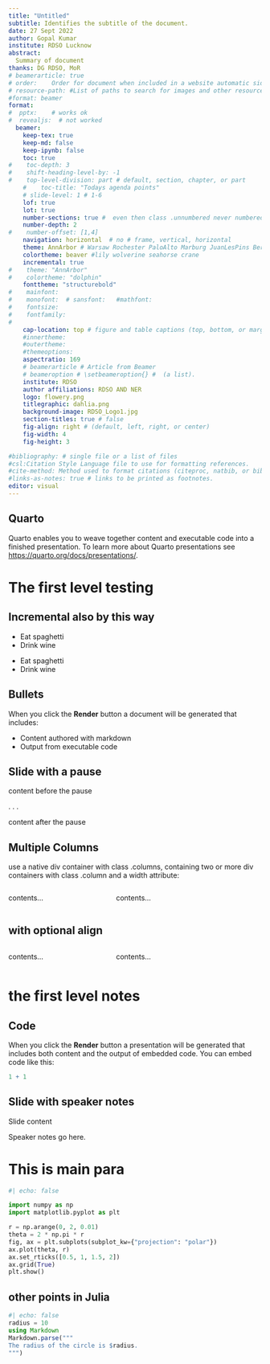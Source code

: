 ```yaml
---
title: "Untitled"
subtitle: Identifies the subtitle of the document.
date: 27 Sept 2022	
author: Gopal Kumar	
institute: RDSO Lucknow	
abstract:	
  Summary of document
thanks: DG RDSO, MoR
# beamerarticle: true
# order:	Order for document when included in a website automatic sidebar menu.
# resource-path: #List of paths to search for images and other resources
#format: beamer
format: 
#  pptx:    # works ok
#  revealjs:  # not worked
  beamer: 
    keep-tex: true
    keep-md: false	
    keep-ipynb: false
    toc: true
#    toc-depth: 3
#    shift-heading-level-by: -1
#    top-level-division: part # default, section, chapter, or part  
    #    toc-title: "Todays agenda points"
    # slide-level: 1 # 1-6
    lof: true
    lot: true
    number-sections: true #  even then class .unnumbered never numbered
    number-depth: 2
#    number-offset: [1,4]
    navigation: horizontal  # no # frame, vertical, horizontal
    theme: AnnArbor # Warsaw Rochester PaloAlto Marburg JuanLesPins Berkeley Copenhagen
    colortheme: beaver #lily wolverine seahorse crane
    incremental: true  
#    theme: "AnnArbor"
#    colortheme: "dolphin"
    fonttheme: "structurebold"
#    mainfont:
#    monofont:  # sansfont:   #mathfont:
#    fontsize:
#    fontfamily:
#    
    cap-location: top # figure and table captions (top, bottom, or margin)
    #innertheme:
    #outertheme:
    #themeoptions:
    aspectratio: 169
    # beamerarticle # Article from Beamer
    # beameroption # \setbeameroption{} #  (a list).
    institute: RDSO
    author affiliations: RDSO AND NER
    logo: flowery.png
    titlegraphic: dahlia.png
    background-image: RDSO_Logo1.jpg
    section-titles: true # false
    fig-align: right # (default, left, right, or center)
    fig-width: 4
    fig-height: 3

#bibliography: # single file or a list of files
#csl:Citation Style Language file to use for formatting references.
#cite-method: Method used to format citations (citeproc, natbib, or biblatex). 
#links-as-notes: true # links to be printed as footnotes.
editor: visual
---
```


## Quarto

Quarto enables you to weave together content and executable code into a finished presentation. To learn more about Quarto presentations see <https://quarto.org/docs/presentations/>.

# The first level testing

## Incremental also by this way

::: incremental
-   Eat spaghetti
-   Drink wine
:::

::: nonincremental
-   Eat spaghetti
-   Drink wine
:::

## Bullets

When you click the **Render** button a document will be generated that includes:

-   Content authored with markdown
-   Output from executable code

## Slide with a pause

content before the pause

. . .

content after the pause

## Multiple Columns

use a native div container with class .columns, containing two or more div containers with class .column and a width attribute:

::: columns
::: {.column width="40%"}
contents...
:::

::: {.column width="60%"}
contents...
:::
:::

## with optional align

::: {.columns width="40%" align="center" totalwidth="8em"}
::: {.column width="40%"}
contents...
:::

::: {.column width="60%" align="bottom"}
contents...
:::
:::

# the first level notes

## Code {.fragile}

<!--   allowdisplaybreaks, allowframebreaks, b, c, t, environment, label, plain, shrink, standout, noframenumbering. --->

When you click the **Render** button a presentation will be generated that includes both content and the output of embedded code. You can embed code like this:

```r
1 + 1
```

## Slide with speaker notes

Slide content

::: notes
Speaker notes go here.
:::

# This is main para

```python
#| echo: false

import numpy as np
import matplotlib.pyplot as plt

r = np.arange(0, 2, 0.01)
theta = 2 * np.pi * r
fig, ax = plt.subplots(subplot_kw={"projection": "polar"})
ax.plot(theta, r)
ax.set_rticks([0.5, 1, 1.5, 2])
ax.grid(True)
plt.show()
```

## other points in Julia

```julia
#| echo: false
radius = 10
using Markdown
Markdown.parse("""
The radius of the circle is $radius.
""")
```